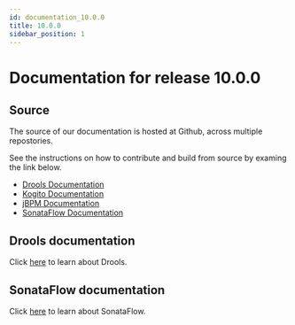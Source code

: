 ```yaml
---
id: documentation_10.0.0
title: 10.0.0
sidebar_position: 1
---
```


# Documentation for release 10.0.0

## Source

The source of our documentation is hosted at Github, across multiple repostories.

See the instructions on how to contribute and build from source by examing the link below.

* [Drools Documentation](https://github.com/apache/incubator-kie-drools/tree/10.0.x/drools-docs)
* [Kogito Documentation](https://github.com/apache/incubator-kie-docs/tree/10.0.x/doc-content/apache-kie-kogito)
* [jBPM Documentation](https://github.com/apache/incubator-kie-docs/tree/10.0.x/doc-content/apache-kie-jbpm)
* [SonataFlow Documentation](https://github.com/apache/incubator-kie-kogito-docs/tree/10.0.x/)

## Drools documentation

<p>Click <a href="../../drools-docs" target="_blank" rel="noopener noreferrer">here</a> to learn about Drools.</p>

## SonataFlow documentation

<p>Click <a href="../../sonataflow-docs" target="_blank" rel="noopener noreferrer">here</a> to learn about SonataFlow.</p>